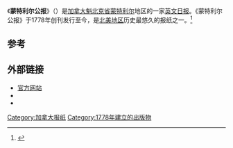 {{NoteTA
|1=zh-cn:蒙特利尔公报; zh-tw:蒙特婁公報; zh-hk:蒙特利爾公報; zh-sg:蒙特利尔宪报; 
}}
{{各地中文名
 | t    = 1 <!--若相關名詞有多種譯名，請填寫數字1於該參數下-->
 | 名詞 = {{lang|en|Montreal Gazette}}
 | 大陸 = 蒙特利尔公报 <ref>{{cite book |editor=辛华 |title=世界报刊、通讯社、电台译名手册(修订本) |date=1978-04 |publisher=商务印书馆 |location=北京 |page=366 ||unified=9017-262|edition=第二版 |accessdate=2020-06-13}}</ref> <ref>{{cite news |author=石中玉 |title=加拿大杀婴母亲狱中绝食身亡 |date=2015-01-18 |url=http://www.xinhuanet.com/world/2015-01/18/c_127395451.htm |agency=新华网 |archiveurl=https://web.archive.org/web/20200613183911/http://www.xinhuanet.com/world/2015-01/18/c_127395451.htm |archivedate=2020-06-13}}</ref>
 | 臺灣 = 蒙特婁公報 <ref>{{cite web |author1=中華民國外交部 |title=加拿大 Canada |url=https://www.mofa.gov.tw/CountryInfo.aspx?CASN=7DEC7150E6BAD606&n=0D58AA484DB9A9B1&sms=26470E539B6FA395&s=68AF3B64ECE864A9 |access-date=2020-06-13 |archive-date=2019-08-28 |archive-url=https://web.archive.org/web/20190828152949/https://www.mofa.gov.tw/CountryInfo.aspx?CASN=7DEC7150E6BAD606&n=0D58AA484DB9A9B1&sms=26470E539B6FA395&s=68AF3B64ECE864A9 |dead-url=no }}</ref>
 | 香港 = 蒙特利爾公報 <ref>{{cite web |title=加拿大幻光奇藝坊　演出嘻哈馬戲《我世代》 |date=2015-11-19 |url=https://www.lcsd.gov.hk/clpss/tc/webApp/NewsDetails.do?id=9085 |website=新闻公报 |publisher=中華人民共和國香港特別行政區康樂及文化事務署 |access-date=2020-06-13 |archive-date=2021-03-13 |archive-url=https://web.archive.org/web/20210313002007/https://www.lcsd.gov.hk/clpss/tc/webApp/NewsDetails.do?id=9085 |dead-url=no }}</ref>
 | 澳門 =
 |新加坡= 蒙特利尔宪报<ref>{{cite web |title=加拿大一市长取消访华行程 |date=2019-01-21 |url=https://www.zaobao.com.sg/realtime/china/story20190121-925777 |publisher=联合早报 |access-date=2020-06-13 |archive-date=2021-03-13 |archive-url=https://web.archive.org/web/20210313002010/https://www.zaobao.com.sg/realtime/china/story20190121-925777 |dead-url=no }}</ref>
 | 大馬 =
}}
《'''蒙特利尔公报'''》（{{lang-en|Montreal Gazette}}）是[[加拿大|加拿大]][[魁北克省|魁北克省]][[蒙特利尔|蒙特利尔]]地区的一家[[英文|英文]][[日报|日报]]。《蒙特利尔公报》于1778年创刊发行至今，是[[北美地区|北美地区]]历史最悠久的报纸之一。<ref>{{cite web |author1=Montreal Gazette |title=Our Story |url=https://www.facebook.com/notes/montreal-gazette/our-story/10157354085666182/ |publisher=Facebook |archiveurl=https://web.archive.org/web/20200613183044/https://www.facebook.com/notes/montreal-gazette/our-story/10157354085666182/ |archivedate=2020-06-13 |date=2019-06-11}}</ref>

==参考==
<div class="references-small">
<references />
</div>
== 外部链接 ==
* [https://montrealgazette.com/ 官方网站] {{Webarchive|url=https://archive.today/20130118211646/http://www.montrealgazette.com/opinion/blogs/blog-migration.html |date=2013-01-18 }}{{en}}
* {{Facebook|montrealgazette|蒙特利尔公报}}{{en}}
* {{twitter|mtlgazette|蒙特利尔公报}}{{en}}
[[Category:加拿大报纸|Category:加拿大报纸]]
[[Category:1778年建立的出版物|Category:1778年建立的出版物]]